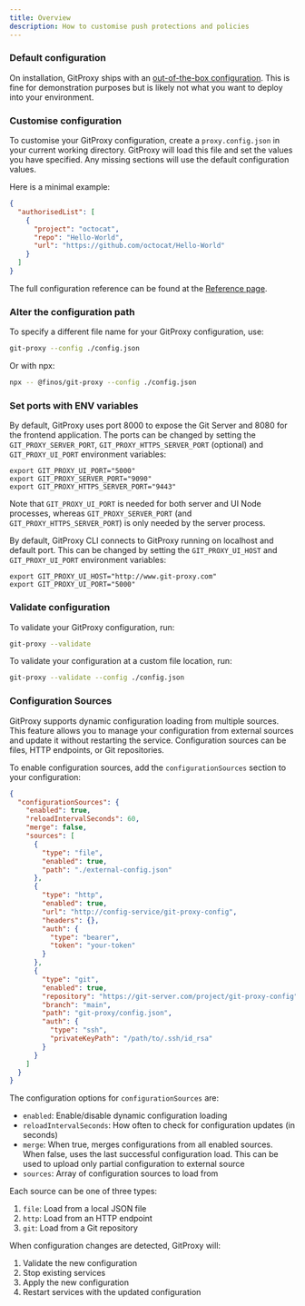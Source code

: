 ```yaml
---
title: Overview
description: How to customise push protections and policies
---
```


### Default configuration

On installation, GitProxy ships with an [out-of-the-box configuration](https://github.com/finos/git-proxy/blob/main/proxy.config.json). This is fine for
demonstration purposes but is likely not what you want to deploy into your environment.

### Customise configuration

To customise your GitProxy configuration, create a `proxy.config.json` in your current
working directory. GitProxy will load this file and set the values you have specified. Any
missing sections will use the default configuration values.

Here is a minimal example:

```json
{
  "authorisedList": [
    {
      "project": "octocat",
      "repo": "Hello-World",
      "url": "https://github.com/octocat/Hello-World"
    }
  ]
}
```

The full configuration reference can be found at the [Reference page](/docs/configuration/reference/).

### Alter the configuration path

To specify a different file name for your GitProxy configuration, use:

```bash
git-proxy --config ./config.json
```

Or with npx:

```bash
npx -- @finos/git-proxy --config ./config.json
```

### Set ports with ENV variables

By default, GitProxy uses port 8000 to expose the Git Server and 8080 for the frontend application.
The ports can be changed by setting the `GIT_PROXY_SERVER_PORT`, `GIT_PROXY_HTTPS_SERVER_PORT` (optional) and `GIT_PROXY_UI_PORT`
environment variables:

```
export GIT_PROXY_UI_PORT="5000"
export GIT_PROXY_SERVER_PORT="9090"
export GIT_PROXY_HTTPS_SERVER_PORT="9443"
```

Note that `GIT_PROXY_UI_PORT` is needed for both server and UI Node processes,
whereas `GIT_PROXY_SERVER_PORT` (and `GIT_PROXY_HTTPS_SERVER_PORT`) is only needed by the server process.

By default, GitProxy CLI connects to GitProxy running on localhost and default port. This can be
changed by setting the `GIT_PROXY_UI_HOST` and `GIT_PROXY_UI_PORT` environment variables:

```
export GIT_PROXY_UI_HOST="http://www.git-proxy.com"
export GIT_PROXY_UI_PORT="5000"
```

### Validate configuration

To validate your GitProxy configuration, run:

```bash
git-proxy --validate
```

To validate your configuration at a custom file location, run:

```bash
git-proxy --validate --config ./config.json
```

### Configuration Sources

GitProxy supports dynamic configuration loading from multiple sources. This feature allows you to manage your configuration from external sources and update it without restarting the service. Configuration sources can be files, HTTP endpoints, or Git repositories.

To enable configuration sources, add the `configurationSources` section to your configuration:

```json
{
  "configurationSources": {
    "enabled": true,
    "reloadIntervalSeconds": 60,
    "merge": false,
    "sources": [
      {
        "type": "file",
        "enabled": true,
        "path": "./external-config.json"
      },
      {
        "type": "http",
        "enabled": true,
        "url": "http://config-service/git-proxy-config",
        "headers": {},
        "auth": {
          "type": "bearer",
          "token": "your-token"
        }
      },
      {
        "type": "git",
        "enabled": true,
        "repository": "https://git-server.com/project/git-proxy-config",
        "branch": "main",
        "path": "git-proxy/config.json",
        "auth": {
          "type": "ssh",
          "privateKeyPath": "/path/to/.ssh/id_rsa"
        }
      }
    ]
  }
}
```

The configuration options for `configurationSources` are:

- `enabled`: Enable/disable dynamic configuration loading
- `reloadIntervalSeconds`: How often to check for configuration updates (in seconds)
- `merge`: When true, merges configurations from all enabled sources. When false, uses the last successful configuration load. This can be used to upload only partial configuration to external source
- `sources`: Array of configuration sources to load from

Each source can be one of three types:

1. `file`: Load from a local JSON file
2. `http`: Load from an HTTP endpoint
3. `git`: Load from a Git repository

When configuration changes are detected, GitProxy will:

1. Validate the new configuration
2. Stop existing services
3. Apply the new configuration
4. Restart services with the updated configuration

